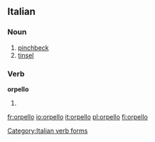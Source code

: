 {{also|orpellò}}
==Italian==

===Noun===
{{it-noun|m|orpelli}}

# [[pinchbeck]]
# [[tinsel]]

===Verb===
'''orpello'''

# {{conjugation of|orpellare||1|s|pres|ind|lang=it}}

[[Category:Italian verb forms]]

[[fr:orpello]]
[[io:orpello]]
[[it:orpello]]
[[pl:orpello]]
[[fi:orpello]]
